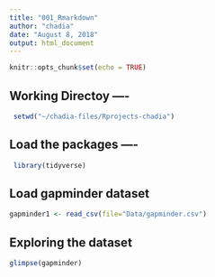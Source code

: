 ```yaml
---
title: "001_Rmarkdown"
author: "chadia"
date: "August 8, 2018"
output: html_document
---
```


```r
knitr::opts_chunk$set(echo = TRUE)
```

## Working Directoy ----
```R
 setwd("~/chadia-files/Rprojects-chadia")
```

## Load the packages ----
```R
 library(tidyverse)
```
## Load gapminder dataset
```R

gapminder1 <- read_csv(file="Data/gapminder.csv")

```

## Exploring the dataset
```r
glimpse(gapminder)
```